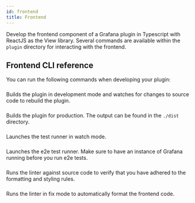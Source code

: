 ```yaml
---
id: frontend
title: Frontend
---
```


Develop the frontend component of a Grafana plugin in Typescript with ReactJS as the View library. Several commands are available within the `plugin` directory for interacting with the frontend.

## Frontend CLI reference

You can run the following commands when developing your plugin:

### <SyncCommand cmd="run dev" />

Builds the plugin in development mode and watches for changes to source code to rebuild the plugin.

### <SyncCommand cmd="run build" />

Builds the plugin for production. The output can be found in the `./dist` directory.

### <SyncCommand cmd="run test" />

Launches the test runner in watch mode.

### <SyncCommand cmd="run e2e" />

Launches the e2e test runner. Make sure to have an instance of Grafana running before you run e2e tests.

### <SyncCommand cmd="run lint" />

Runs the linter against source code to verify that you have adhered to the formatting and styling rules.

### <SyncCommand cmd="run lint:fix" />

Runs the linter in fix mode to automatically format the frontend code.
